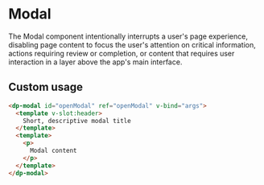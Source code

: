 
<Meta
    title="Components/Modal"
    component={DpModal}
/>

# Modal

The Modal component intentionally interrupts a user's page experience, disabling page content to focus the user's attention on critical information, actions requiring review or completion, or content that requires user interaction in a layer above the app's main interface.


## Custom usage

```html
<dp-modal id="openModal" ref="openModal" v-bind="args">
  <template v-slot:header>
    Short, descriptive modal title
  </template>
  <template>
    <p>
      Modal content
    </p>
  </template>
</dp-modal>
```
